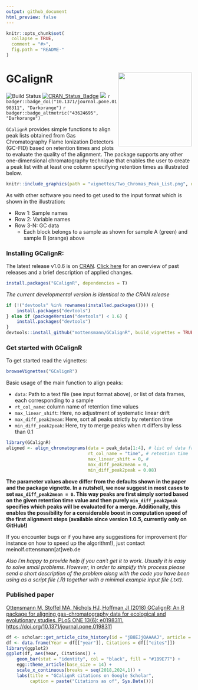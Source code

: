 ```yaml
---
output: github_document
html_preview: false
---
```


```r
knitr::opts_chunk$set(
  collapse = TRUE,
  comment = "#>",
  fig.path = "README-"
)
```

# GCalignR  [<img src="vignettes/GCalignRLogo.png" height="200" align="right"/>](https://github.com/mottensmann/GCalignR)

![Build Status](https://travis-ci.org/mottensmann/GCalignR.svg?branch=master)
[![CRAN_Status_Badge](http://www.r-pkg.org/badges/version/GCalignR)](https://cran.r-project.org/package=GCalignR)
[![](http://cranlogs.r-pkg.org/badges/grand-total/GCalignR)](https://cran.r-project.org/package=GCalignR)
`r badger::badge_doi("10.1371/journal.pone.0198311", "Darkorange")`
`r badger::badge_altmetric("43624695", "Darkorange")`

`GCalignR` provides simple functions to align peak lists obtained from Gas Chromatography Flame Ionization Detectors (GC-FID) based on retention times and plots to evaluate the quality of the alignment. The package supports any other one-dimensional chromatography technique that enables the user to create a peak list with at least one column specifying retention times as illustrated below.

```r
knitr::include_graphics(path = "vignettes/Two_Chromas_Peak_List.png", dpi = 300)
```

As with other software you need to get used to the input format which is shown in the illustration:

* Row 1: Sample names
* Row 2: Variable names
* Row 3-N: GC data
    + Each block belongs to a sample as shown for sample A (green) and sample B (orange) above

### Installing GCalignR:

The latest release v1.0.6 is on [CRAN](https://cran.r-project.org/web/packages/GCalignR/index.html). [Click here](https://github.com/mottensmann/GCalignR/releases) for an overview of past releases and a brief description of applied changes.

```r
install.packages("GCalignR", dependencies = T)
```

*The current developmental version is identical to the CRAN release*

```r
if (!("devtools" %in% rownames(installed.packages()))) { 
    install.packages("devtools")
} else if (packageVersion("devtools") < 1.6) {
    install.packages("devtools")
}
devtools::install_github("mottensmann/GCalignR", build_vignettes = TRUE)
```

### Get started with GCalignR

To get started read the vignettes:  

```r
browseVignettes("GCalignR")
```

Basic usage of the main function to align peaks:

+ `data`: Path to a text file (see input format above), or list of data frames, each corresponding to a sample 
+ `rt_col_name`: column name of retention time values
+ `max_linear_shift`: Here, no adjustment of systematic linear drift
+ `max_diff_peak2mean`: Here, sort all peaks strictly by retention time
+ `min_diff_peak2peak`: Here, try to merge peaks when rt differs by less than 0.1

```r
library(GCalignR)
aligned <- align_chromatograms(data = peak_data[1:4], # list of data frame 
                               rt_col_name = "time", # retention time
                               max_linear_shift = 0, #
                               max_diff_peak2mean = 0, 
                               min_diff_peak2peak = 0.08) 
```

**The parameter values above differ from the defaults shown in the paper and the package vignette. In a nutshell, we now suggest in most cases to set `max_diff_peak2mean = 0`. This way peaks are first simply sorted based on the given retention time value and then purely `min_diff_peak2peak` specifies which peaks will be evaluated for a merge. Additionally, this enables the possibility for a considerable boost in computation speed of the first alignment steps (available since version 1.0.5, currently only on GitHub!)**

If you encounter bugs or if you have any suggestions for improvement (for instance on how to speed up the algorithm!), just contact meinolf.ottensmann[at]web.de

*Also I´m happy to provide help if you can´t get it to work. Usually it is easy to solve small problems. However, in order to simplify this process please send a short description of the problem along with the code you have been using as a script file (.R) together with a minimal example input file (.txt).* 

### Published paper 

[Ottensmann M, Stoffel MA, Nichols HJ, Hoffman JI (2018) GCalignR: An R package for aligning gas-chromatography data for ecological and evolutionary studies. PLoS ONE 13(6): e0198311. https://doi.org/10.1371/journal.pone.0198311](https://doi.org/10.1371/journal.pone.0198311)

```r
df <- scholar::get_article_cite_history(id = "jB8EJjQAAAAJ", article = "_kc_bZDykSQC")
df <- data.frame(Year = df[["year"]], Citations = df[["cites"]])
library(ggplot2)
ggplot(df, aes(Year, Citations)) +
    geom_bar(stat = "identity", col = "black", fill = "#1B9E77") +
    egg::theme_article(base_size = 14) +
    scale_x_continuous(breaks = seq(2018,2024,1)) +
    labs(title = "GCalignR citations on Google Scholar", 
         caption = paste("Citations as of", Sys.Date()))
```

